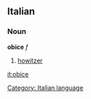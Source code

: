 ==Italian==
===Noun===
'''obice''' ''f''
# [[howitzer]]

[[Category: Italian language]]

[[it:obice]]